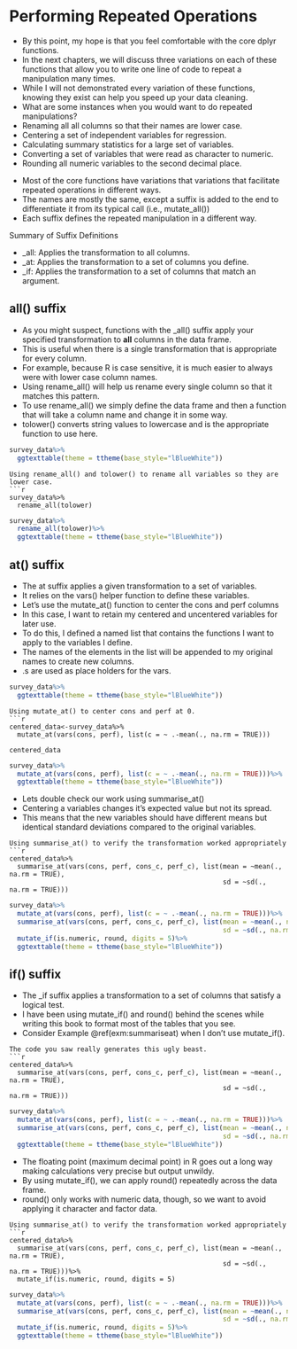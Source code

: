 # Performing Repeated Operations
- By this point, my hope is that you feel comfortable with the core dplyr functions.
- In the next chapters, we will discuss three variations on each of these functions that allow you to write one line of code to repeat a manipulation many times. 
- While I will not demonstrated every variation of these functions, knowing they exist can help you speed up your data cleaning.
- What are some instances when you would want to do repeated manipulations?
<div class = list>
- Renaming all all columns so that their names are lower case.
- Centering a set of independent variables for regression.
- Calculating summary statistics for a large set of variables.
- Converting a set of variables that were read as character to numeric.
- Rounding all numeric variables to the second decimal place.
</div>

- Most of the core functions have variations that variations that facilitate repeated operations in different ways.
- The names are mostly the same, except a suffix is added to the end to differentiate it from its typical call (i.e., mutate_all())
- Each suffix defines the repeated manipulation in a different way.

<div class = activity>
<div class = activitytitle>
Summary of Suffix Definitions
</div>
- _all: Applies the transformation to all columns.
- _at: Applies the transformation to a set of columns you define.
- _if: Applies the transformation to a set of columns that match an argument.
</div>

## all() suffix
- As you might suspect, functions with the _all() suffix apply your specified transformation to **all** columns in the data frame.
- This is useful when there is a single transformation that is appropriate for every column.
- For example, because R is case sensitive, it is much easier to always were with lower case column names.
- Using rename_all() will help us rename every single column so that it matches this pattern.
- To use rename_all() we simply define the data frame and then a function that will take a column name and change it in some way.
- tolower() converts string values to lowercase and is the appropriate function to use here.

```r
survey_data%>%
  ggtexttable(theme = ttheme(base_style="lBlueWhite"))
```


```example
Using rename_all() and tolower() to rename all variables so they are lower case.
```r
survey_data%>%
  rename_all(tolower)
```

```r
survey_data%>%
  rename_all(tolower)%>%
  ggtexttable(theme = ttheme(base_style="lBlueWhite"))
```

## at() suffix
- The at suffix applies a given transformation to a set of variables.
- It relies on the vars() helper function to define these variables. 
- Let's use the mutate_at() function to center the cons and perf columns
- In this case, I want to retain my centered and uncentered variables for later use.
- To do this, I defined a named list that contains the functions I want to apply to the variables I define.
- The names of the elements in the list will be appended to my original names to create new columns. 
- .s are used as place holders for the vars.

```r
survey_data%>%
  ggtexttable(theme = ttheme(base_style="lBlueWhite"))
```

```example
Using mutate_at() to center cons and perf at 0.
```r
centered_data<-survey_data%>%
  mutate_at(vars(cons, perf), list(c = ~ .-mean(., na.rm = TRUE)))

centered_data
```

```r
survey_data%>%
  mutate_at(vars(cons, perf), list(c = ~ .-mean(., na.rm = TRUE)))%>%
  ggtexttable(theme = ttheme(base_style="lBlueWhite"))
```
- Lets double check our work using summarise_at()
- Centering a variables changes it's expected value but not its spread.
- This means that the new variables should have different means but identical standard deviations compared to the original variables.

```example
Using summarise_at() to verify the transformation worked appropriately
```r
centered_data%>%
  summarise_at(vars(cons, perf, cons_c, perf_c), list(mean = ~mean(., na.rm = TRUE),
                                                      sd = ~sd(., na.rm = TRUE)))

```

```r
survey_data%>%
  mutate_at(vars(cons, perf), list(c = ~ .-mean(., na.rm = TRUE)))%>%
  summarise_at(vars(cons, perf, cons_c, perf_c), list(mean = ~mean(., na.rm = TRUE),
                                                      sd = ~sd(., na.rm = TRUE)))%>%
  mutate_if(is.numeric, round, digits = 5)%>%
  ggtexttable(theme = ttheme(base_style="lBlueWhite"))
```


## if() suffix
- The _if suffix applies a transformation to a set of columns that satisfy a logical test.
- I have been using mutate_if() and round() behind the scenes while writing this book to format most of the tables that you see. 
- Consider Example \@ref(exm:summariseat) when I don't use mutate_if(). 

```example
The code you saw really generates this ugly beast. 
```r
centered_data%>%
  summarise_at(vars(cons, perf, cons_c, perf_c), list(mean = ~mean(., na.rm = TRUE),
                                                      sd = ~sd(., na.rm = TRUE)))

```

```r
survey_data%>%
  mutate_at(vars(cons, perf), list(c = ~ .-mean(., na.rm = TRUE)))%>%
  summarise_at(vars(cons, perf, cons_c, perf_c), list(mean = ~mean(., na.rm = TRUE),
                                                      sd = ~sd(., na.rm = TRUE)))%>%
  ggtexttable(theme = ttheme(base_style="lBlueWhite"))
```

- The floating point (maximum decimal point) in R goes out a long way making calculations very precise but output unwildy.
- By using mutate_if(), we can apply round() repeatedly across the data frame. 
- round() only works with numeric data, though, so we want to avoid applying it character and factor data.

```example
Using summarise_at() to verify the transformation worked appropriately
```r
centered_data%>%
  summarise_at(vars(cons, perf, cons_c, perf_c), list(mean = ~mean(., na.rm = TRUE),
                                                      sd = ~sd(., na.rm = TRUE)))%>%
  mutate_if(is.numeric, round, digits = 5)
```

```r
survey_data%>%
  mutate_at(vars(cons, perf), list(c = ~ .-mean(., na.rm = TRUE)))%>%
  summarise_at(vars(cons, perf, cons_c, perf_c), list(mean = ~mean(., na.rm = TRUE),
                                                      sd = ~sd(., na.rm = TRUE)))%>%
  mutate_if(is.numeric, round, digits = 5)%>%
  ggtexttable(theme = ttheme(base_style="lBlueWhite"))
```
